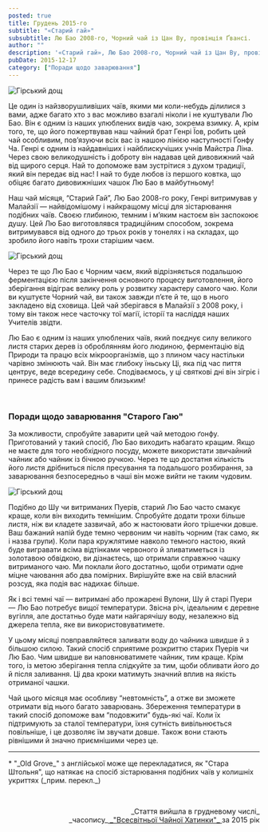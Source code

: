 ```yaml
---
posted: true
title: Грудень 2015-го
subtitle: "«Старий гай»"
subsubtitle: Лю Бао 2008-го, Чорний чай із Цан Ву, провінція Ґвансі.
author: ""
description: '«Старий гай», Лю Бао 2008-го, Чорний чай із Цан Ву, провінція Ґвансі.'
pubDate: 2015-12-17
category: ["Поради щодо заварювання"]
---
```



<Image class="float-right" src={Image1} alt="Гірський дощ" />

Це один із найзворушливіших чаїв, якими ми коли-небудь ділилися з вами, адже багато хто з вас можливо взагалі ніколи і не куштували Лю Бао. Він є одним із наших улюблених видів чаю, зокрема взимку. А, крім того, те, що його пожертвував наш чайний брат Генрі Їов, робить цей чай особливим, пов’язуючи всіх вас із нашою лінією наступності Ґонфу Ча. Генрі є одним із найдавніших і найблискучіших учнів Майстра Ліна. Через свою великодушність і доброту він надавав цей дивовижний чай від щирого серця. Най то допоможе вам зустрітися з духом традиції, який він передає від нас! І най то буде любов із першого ковтка, що обіцяє багато дивовижніших чашок Лю Бао в майбутньому!

Наш чай місяця, “Старий Гай”, Лю Бао 2008-го року, Генрі витримував у Малайзії — найвідомішому і найкращому місці для зістарювання подібних чаїв. Своєю глибиною, темним і м’яким настоєм він заспокоює душу. Цей Лю Бао виготовлявся традиційним способом, зокрема витримувався від одного до трьох років у тонелях і на складах, що зробило його навіть трохи старішим чаєм.

<Image class="float-left" src={Image2} alt="Гірський дощ" />

Через те що Лю Бао є Чорним чаєм, який відрізняється подальшою ферментацією після закінчення основного процесу виготовлення, його зберігання відіграє велику роль у розвитку характеру самого чаю. Коли ви куштуєте Чорний чай, ви також завжди п’єте й те, що в нього закладено від сховища. Цей чай зберігався в Малайзії з 2008 року, і тому він також несе часточку тої магії, історії та насліддя наших Учителів звідти.

Лю Бао є одним із наших улюблених чаїв, який поєднує силу великого листя старих дерев із оброблянням його людиною, ферментацію від Природи та працю всіх мікроорганізмів, що з плином часу настільки чарівно змінюють чай. Він має глибоку їньську Ці, яка під час пиття центрує, веде всередину себе. Сподіваємось, у ці святкові дні він зігріє і принесе радість вам і вашим близьким!

<p>&nbsp;</p>

### Поради щодо заварювання "Старого Гаю"

За можливости, спробуйте заварити цей чай методою ґонфу. Приготований у такий спосіб, Лю Бао виходить набагато кращим. Якщо не маєте для того необхідного посуду, можете використати звичайний чайник або чайник із бічною ручкою. Через те що достатня кількість його листя дрібниться після пресування та подальшого розбирання, за заварювання безпосередньо в чаші він може вийти не таким чудовим.

<Image class="float-right" src={Image3} alt="Гірський дощ" />

Подібно до Шу чи витриманих Пуерів, старий Лю Бао часто смакує краще, коли він виходить темнішим. Спробуйте додати трохи більше листя, ніж ви кладете зазвичай, або ж настоювати його трішечки довше. Ваш бажаний напій буде темно червоним чи навіть чорним (так само, як і назва групи). Коли пара кружлятиме навколо темного настою, який буде вигравати всіма відтінками червоного й зливатиметься із золотавою обвідкою, ви дізнаєтесь, що отримали справжню чашку витриманого чаю. Ми поклали його достатньо, щоби отримати одне міцне чаювання або два помірних. Вирішуйте вже на свій власний розсуд, яка подія вас надихає більше.

Як і всі темні чаї — витримані або прожарені Вулони, Шу й старі Пуери — Лю Бао потребує вищої температури. Звісна річ, ідеальним є деревне вугілля, але достатньо буде мати найгарячішу воду, незалежно від джерела тепла, яке ви використовуватимете.

У цьому місяці повправляйтеся заливати воду до чайника швидше й з більшою силою. Такий спосіб сприятиме розкриттю старих Пуерів чи Лю Бао. Чим швидше ви наповнюватимете чайник, тим краще. Крім того, із метою зберігання тепла слідкуйте за тим, щоби обливати його до й після заливання. Ці два кроки матимуть значний вплив на якість отриманої чашки.

Чай цього місяця має особливу “невтомність”, а отже ви зможете отримати від нього багато заварювань. Збереження температури в такий спосіб допоможе вам “подовжити” будь-які чаї. Коли їх підтримують за сталої температури, їхня сутність вивільнюється повільніше, і це дозволяє їм звучати довше. Також вони стають рівнішими й значно приємнішими через це.

---

<p>* "_Old Grove_" з англійської може ще перекладатися, як "Стара Штольня", що натякає на спосіб зістарювання подібних чаїв у колишніх укриттях (_прим. перекл._)</p>

<p>&nbsp;</p>

<p align="right" style="font-size: 0.9rem;">_Стаття вийшла в грудневому числі_<br />_часопису_<a title="globalteahut.org" href="http://www.globalteahut.org/" target="blank" rel="noopener"> _"Всесвітньої Чайної Хатинки"_ </a>за 2015 рік</p>